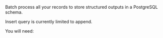 Batch process all your records to store structured outputs in a PostgreSQL schema.

Insert query is currently limited to append.

You will need:


<SharedPostgreSQL />
<SharedPostgreSQLCLIAPI />